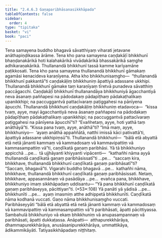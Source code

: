 ```yaml
---
title: "2.4.6.3 Gaṇaparibhāsanasikkhāpada"
tableOfContents: false
sidebar:
  order: 4
type: "tipitaka"
basket: "vi"
book: "paci"
---
```



<DynamicBreadcrumb />

<Division number="1033" book="paci" bookNo="2" page="407">

<Paragraph number="3115" book="paci">
Tena samayena buddho bhagavā sāvatthiyaṃ viharati jetavane anāthapiṇḍikassa ārāme. Tena kho pana samayena caṇḍakāḷī bhikkhunī bhaṇḍanakārikā hoti kalahakārikā vivādakārikā bhassakārikā saṃghe adhikaraṇakārikā. Thullanandā bhikkhunī tassā kamme karīyamāne paṭikkosati. Tena kho pana samayena thullanandā bhikkhunī gāmakaṃ agamāsi kenacideva karaṇīyena. Atha kho bhikkhunisaṃgho—  “thullanandā bhikkhunī pakkantā”ti caṇḍakāḷiṃ bhikkhuniṃ āpattiyā adassane ukkhipi. Thullanandā bhikkhunī gāmake taṃ karaṇīyaṃ tīretvā punadeva sāvatthiṃ paccāgacchi. Caṇḍakāḷī bhikkhunī thullanandāya bhikkhuniyā āgacchantiyā neva āsanaṃ paññapesi na pādodakaṃ pādapīṭhaṃ pādakaṭhalikaṃ upanikkhipi; na paccuggantvā pattacīvaraṃ paṭiggahesi na pānīyena āpucchi. Thullanandā bhikkhunī caṇḍakāḷiṃ bhikkhuniṃ etadavoca—  “kissa tvaṃ, ayye, mayi āgacchantiyā neva āsanaṃ paññapesi na pādodakaṃ pādapīṭhaṃ pādakaṭhalikaṃ upanikkhipi; na paccuggantvā pattacīvaraṃ paṭiggahesi na pānīyena āpucchī”ti? “Evañhetaṃ, ayye, hoti yathā taṃ anāthāyā”ti. “Kissa pana tvaṃ, ayye, anāthā”ti? “Imā maṃ, ayye, bhikkhuniyo—  ‘ayaṃ anāthā appaññātā, natthi imissā kāci pativattā’ti, āpattiyā adassane ukkhipiṃsū”ti. Thullanandā bhikkhunī—  “bālā etā abyattā etā netā jānanti kammaṃ vā kammadosaṃ vā kammavipattiṃ vā kammasampattiṃ vā”ti, caṇḍīkatā gaṇaṃ paribhāsi.
</Paragraph>

<Paragraph number="3116" book="paci">
Yā tā bhikkhuniyo appicchā …pe…  tā ujjhāyanti khiyyanti vipācenti—  “kathañhi nāma ayyā thullanandā caṇḍīkatā gaṇaṃ paribhāsissatī”ti …pe…  “saccaṃ kira, bhikkhave, thullanandā bhikkhunī caṇḍīkatā gaṇaṃ paribhāsatī”ti? “Saccaṃ, bhagavā”ti. Vigarahi buddho bhagavā …pe…  kathañhi nāma, bhikkhave, thullanandā bhikkhunī caṇḍīkatā gaṇaṃ paribhāsissati. Netaṃ, bhikkhave, appasannānaṃ vā pasādāya …pe…  evañca pana, bhikkhave, bhikkhuniyo imaṃ sikkhāpadaṃ uddisantu—
</Paragraph>

</Division>
<Division number="1034" book="paci" bookNo="2" page="408">

<Paragraph number="3117" book="paci">
<Emphasis>“Yā pana bhikkhunī caṇḍīkatā gaṇaṃ paribhāseyya, pācittiyan”</Emphasis>ti. (*53*:<Emphasis>108</Emphasis>)
</Paragraph>

</Division>
<Division number="1035" book="paci" bookNo="2" page="408">

<Paragraph number="3118" book="paci">
<Emphasis>Yā panā</Emphasis>ti yā yādisā …pe…  <Emphasis>bhikkhunī</Emphasis>ti …pe…  ayaṃ imasmiṃ atthe adhippetā bhikkhunīti.
</Paragraph>

<Paragraph number="3119" book="paci">
<Emphasis>Caṇḍīkatā</Emphasis> nāma kodhanā vuccati.
</Paragraph>

<Paragraph number="3120" book="paci">
<Emphasis>Gaṇo</Emphasis> nāma bhikkhunisaṃgho vuccati.
</Paragraph>

<Paragraph number="3121" book="paci">
<Emphasis>Paribhāseyyā</Emphasis>ti “bālā etā abyattā etā netā jānanti kammaṃ vā kammadosaṃ vā kammavipattiṃ vā kammasampattiṃ vā”ti paribhāsati, āpatti pācittiyassa. Sambahulā bhikkhuniyo vā ekaṃ bhikkhuniṃ vā anupasampannaṃ vā paribhāsati, āpatti dukkaṭassa.
</Paragraph>

</Division>
<Division number="1036" book="paci" bookNo="2" page="408">

<Paragraph number="3122" book="paci">
Anāpatti—  atthapurekkhārāya, dhammapurekkhārāya, anusāsanipurekkhārāya, ummattikāya, ādikammikāyāti.

</Paragraph>
</Division>

<Paragraph number="3123" type="center" book="paci">
Tatiyasikkhāpadaṃ niṭṭhitaṃ.
</Paragraph>